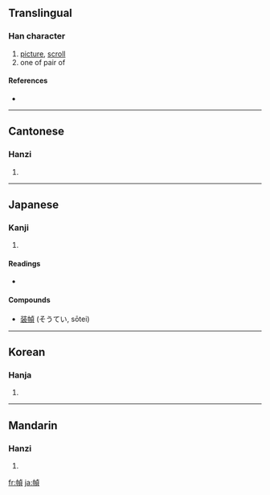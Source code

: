 {{see|帧}}
==Translingual==

===Han character===
{{Han char|rn=50|rad=巾|as=09|sn=12|four=4128<sub>6</sub>|canj=中月卜月金 (LBYBC)}}

# [[picture]], [[scroll]]
# one of pair of

====References====
* {{Han ref|kx=0334.060|dkj=08982|dj=0641.100|hdz=10747.050|uh=5E40|ud=24128|bh=B456|bd=46166}}

----

==Cantonese==

===Hanzi===
{{yue-hanzi|jyut=|y=jing3}}

# {{defn|Cantonese}}

----

==Japanese==

===Kanji===
{{ja-kanji|grade=|rs=巾09}}

# {{defn|Japanese}}

====Readings====
* {{ja-readings|on=[[てい]] (tei), [[とう]] (tō), [[ちょう]] (chō)|kun=[[かけもの]] (kakemono)}}

====Compounds====
* [[装幀]] (そうてい, sōtei)

----

==Korean==

===Hanja===
{{ko-hanja|hangeul=[[정]], [[탱]]|rv=jeong, taeng|mr=chŏng, t'aeng}}

# {{defn|Korean}}

----

==Mandarin==

===Hanzi===
{{cmn-hanzi|sim=帧|pin=[[zhèng]] ([[zheng4]])|wg=cheng<sup>4</sup>}}

# {{defn|Mandarin}}

[[fr:幀]]
[[ja:幀]]